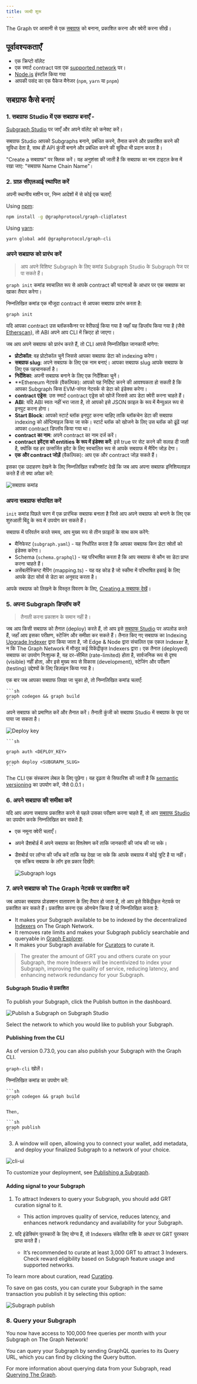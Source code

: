 ```yaml
---
title: जल्दी शुरू
---
```


The Graph पर आसानी से एक [सबग्राफ](/subgraphs/developing/developer-faq/#1-what-is-a-subgraph) को बनाना, प्रकाशित करना और क्वेरी करना सीखें।

## पूर्वावश्यकताएँ

- एक क्रिप्टो वॉलेट
- एक स्मार्ट contract पता एक [supported network](/supported-networks/) पर।
- [Node.js](https://nodejs.org/) इंस्टॉल किया गया
- आपकी पसंद का एक पैकेज मैनेजर (`npm`, `yarn` या `pnpm`)

## सबग्राफ कैसे बनाएं

### 1. सबग्राफ Studio में एक सबग्राफ बनाएँ -

[Subgraph Studio](https://thegraph.com/studio/) पर जाएँ और अपने वॉलेट को कनेक्ट करें।

सबग्राफ Studio आपको Subgraphs बनाने, प्रबंधित करने, तैनात करने और प्रकाशित करने की सुविधा देता है, साथ ही API कुंजी बनाने और प्रबंधित करने की सुविधा भी प्रदान करता है।

"Create a सबग्राफ" पर क्लिक करें। यह अनुशंसा की जाती है कि सबग्राफ का नाम टाइटल केस में रखा जाए: "सबग्राफ Name Chain Name"।

### 2. ग्राफ़ सीएलआई स्थापित करें

अपनी स्थानीय मशीन पर, निम्न आदेशों में से कोई एक चलाएँ:

Using [npm](https://www.npmjs.com/):

```sh
npm install -g @graphprotocol/graph-cli@latest
```

Using [yarn](https://yarnpkg.com/):

```sh
yarn global add @graphprotocol/graph-cli
```

### अपने सबग्राफ को प्रारंभ करें

> आप अपने विशिष्ट Subgraph के लिए कमांड Subgraph Studio के Subgraph पेज पर पा सकते हैं।

`graph init` कमांड स्वचालित रूप से आपके contract की घटनाओं के आधार पर एक सबग्राफ का खाका तैयार करेगा।

निम्नलिखित कमांड एक मौजूदा contract से आपका सबग्राफ प्रारंभ करता है:

```sh
graph init
```

यदि आपका contract उस ब्लॉकस्कैनर पर वेरीफाई किया गया है जहाँ यह डिप्लॉय किया गया है (जैसे [Etherscan](https://etherscan.io/)), तो ABI अपने आप CLI में क्रिएट हो जाएगा।

जब आप अपने सबग्राफ को प्रारंभ करते हैं, तो CLI आपसे निम्नलिखित जानकारी मांगेगा:

- **प्रोटोकॉल**: वह प्रोटोकॉल चुनें जिससे आपका सबग्राफ डेटा को indexing करेगा।
- **सबग्राफ slug**: अपने सबग्राफ के लिए एक नाम बनाएं। आपका सबग्राफ slug आपके सबग्राफ के लिए एक पहचानकर्ता है।
- **निर्देशिका**: अपनी सबग्राफ बनाने के लिए एक निर्देशिका चुनें।
- \*\*Ethereum नेटवर्क (वैकल्पिक): आपको यह निर्दिष्ट करने की आवश्यकता हो सकती है कि आपका Subgraph किस EVM-संगत नेटवर्क से डेटा को इंडेक्स करेगा।
- **contract एड्रेस**: उस स्मार्ट contract एड्रेस को खोजें जिससे आप डेटा क्वेरी करना चाहते हैं।
- **ABI**: यदि ABI स्वतः नहीं भरा जाता है, तो आपको इसे JSON फ़ाइल के रूप में मैन्युअल रूप से इनपुट करना होगा।
- **Start Block**: आपको स्टार्ट ब्लॉक इनपुट करना चाहिए ताकि ब्लॉकचेन डेटा की सबग्राफ indexing को ऑप्टिमाइज़ किया जा सके। स्टार्ट ब्लॉक को खोजने के लिए उस ब्लॉक को ढूंढें जहां आपका contract डिप्लॉय किया गया था।
- **contract का नाम**: अपने contract का नाम दर्ज करें।
- **contract इवेंट्स को entities के रूप में इंडेक्स करें**: इसे true पर सेट करने की सलाह दी जाती है, क्योंकि यह हर उत्सर्जित इवेंट के लिए स्वचालित रूप से आपके सबग्राफ में मैपिंग जोड़ देगा।
- **एक और contract जोड़ें** (वैकल्पिक): आप एक और contract जोड़ सकते हैं।

इसका एक उदाहरण देखने के लिए निम्नलिखित स्क्रीनशॉट देखें कि जब आप अपना सबग्राफ इनिशियलाइज़ करते हैं तो क्या अपेक्षा करें:

![सबग्राफ कमांड](/img/CLI-Example.png)

### अपना सबग्राफ संपादित करें

`init` कमांड पिछले चरण में एक प्रारंभिक सबग्राफ बनाता है जिसे आप अपने सबग्राफ को बनाने के लिए एक शुरुआती बिंदु के रूप में उपयोग कर सकते हैं।

सबग्राफ में परिवर्तन करते समय, आप मुख्य रूप से तीन फ़ाइलों के साथ काम करेंगे:

- मैनिफेस्ट (`subgraph.yaml`) - यह निर्धारित करता है कि आपका सबग्राफ किन डेटा स्रोतों को इंडेक्स करेगा।
- Schema (`schema.graphql`) - यह परिभाषित करता है कि आप सबग्राफ से कौन सा डेटा प्राप्त करना चाहते हैं।
- असेंबलीस्क्रिप्ट मैपिंग (mapping.ts) - यह वह कोड है जो स्कीमा में परिभाषित इकाई के लिए आपके डेटा सोर्स से डेटा का अनुवाद करता है।

आपके सबग्राफ को लिखने के विस्तृत विवरण के लिए, [Creating a सबग्राफ देखें](/developing/creating-a-subgraph/)।

### 5. अपना Subgraph डिप्लॉय करें

> तैनाती करना प्रकाशन के समान नहीं है।

जब आप किसी सबग्राफ को तैनात (deploy) करते हैं, तो आप इसे [सबग्राफ Studio](https://thegraph.com/studio/) पर अपलोड करते हैं, जहाँ आप इसका परीक्षण, स्टेजिंग और समीक्षा कर सकते हैं। तैनात किए गए सबग्राफ का Indexing [Upgrade Indexer](https://thegraph.com/blog/upgrade-indexer/) द्वारा किया जाता है, जो Edge & Node द्वारा संचालित एक एकल Indexer है, न कि The Graph Network में मौजूद कई विकेंद्रीकृत Indexers द्वारा। एक तैनात (deployed) सबग्राफ का उपयोग निःशुल्क है, यह दर-सीमित (rate-limited) होता है, सार्वजनिक रूप से दृश्य (visible) नहीं होता, और इसे मुख्य रूप से विकास (development), स्टेजिंग और परीक्षण (testing) उद्देश्यों के लिए डिज़ाइन किया गया है।

एक बार जब आपका सबग्राफ लिखा जा चुका हो, तो निम्नलिखित कमांड चलाएँ:

````
```sh
graph codegen && graph build
```
````

अपने सबग्राफ को प्रमाणित करें और तैनात करें। तैनाती कुंजी को सबग्राफ Studio में सबग्राफ के पृष्ठ पर पाया जा सकता है।

![Deploy key](/img/subgraph-studio-deploy-key.jpg)

````
```sh

graph auth <DEPLOY_KEY>

graph deploy <SUBGRAPH_SLUG>
```
````

The CLI एक संस्करण लेबल के लिए पूछेगा। यह दृढ़ता से सिफारिश की जाती है कि [semantic versioning](https://semver.org/) का उपयोग करें, जैसे 0.0.1।

### 6. अपने सबग्राफ की समीक्षा करें

यदि आप अपना सबग्राफ प्रकाशित करने से पहले उसका परीक्षण करना चाहते हैं, तो आप [सबग्राफ Studio](https://thegraph.com/studio/) का उपयोग करके निम्नलिखित कर सकते हैं:

- एक नमूना क्वेरी चलाएँ।
- अपने डैशबोर्ड में अपने सबग्राफ का विश्लेषण करें ताकि जानकारी की जांच की जा सके।
- डैशबोर्ड पर लॉग्स की जाँच करें ताकि यह देखा जा सके कि आपके सबग्राफ में कोई त्रुटि है या नहीं। एक सक्रिय सबग्राफ के लॉग इस प्रकार दिखेंगे:

  ![Subgraph logs](/img/subgraph-logs-image.png)

### 7. अपने सबग्राफ को The Graph नेटवर्क पर प्रकाशित करें

जब आपका सबग्राफ प्रोडक्शन वातावरण के लिए तैयार हो जाता है, तो आप इसे विकेंद्रीकृत नेटवर्क पर प्रकाशित कर सकते हैं। प्रकाशित करना एक ऑनचेन क्रिया है जो निम्नलिखित करता है:

- It makes your Subgraph available to be to indexed by the decentralized [Indexers](/indexing/overview/) on The Graph Network.
- It removes rate limits and makes your Subgraph publicly searchable and queryable in [Graph Explorer](https://thegraph.com/explorer/).
- It makes your Subgraph available for [Curators](/resources/roles/curating/) to curate it.

> The greater the amount of GRT you and others curate on your Subgraph, the more Indexers will be incentivized to index your Subgraph, improving the quality of service, reducing latency, and enhancing network redundancy for your Subgraph.

#### Subgraph Studio से प्रकाशित

To publish your Subgraph, click the Publish button in the dashboard.

![Publish a Subgraph on Subgraph Studio](/img/publish-sub-transfer.png)

Select the network to which you would like to publish your Subgraph.

#### Publishing from the CLI

As of version 0.73.0, you can also publish your Subgraph with the Graph CLI.

`graph-cli` खोलें।

निम्नलिखित कमांड का उपयोग करें:

````
```sh
graph codegen && graph build
```

Then,

```sh
graph publish
```
````

3. A window will open, allowing you to connect your wallet, add metadata, and deploy your finalized Subgraph to a network of your choice.

![cli-ui](/img/cli-ui.png)

To customize your deployment, see [Publishing a Subgraph](/subgraphs/developing/publishing/publishing-a-subgraph/).

#### Adding signal to your Subgraph

1. To attract Indexers to query your Subgraph, you should add GRT curation signal to it.

   - This action improves quality of service, reduces latency, and enhances network redundancy and availability for your Subgraph.

2. यदि इंडेक्सिंग पुरस्कारों के लिए योग्य हैं, तो Indexers संकेतित राशि के आधार पर GRT पुरस्कार प्राप्त करते हैं।

   - It’s recommended to curate at least 3,000 GRT to attract 3 Indexers. Check reward eligibility based on Subgraph feature usage and supported networks.

To learn more about curation, read [Curating](/resources/roles/curating/).

To save on gas costs, you can curate your Subgraph in the same transaction you publish it by selecting this option:

![Subgraph publish](/img/studio-publish-modal.png)

### 8. Query your Subgraph

You now have access to 100,000 free queries per month with your Subgraph on The Graph Network!

You can query your Subgraph by sending GraphQL queries to its Query URL, which you can find by clicking the Query button.

For more information about querying data from your Subgraph, read [Querying The Graph](/subgraphs/querying/introduction/).
